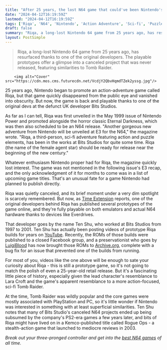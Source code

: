 ```yaml
---
title: "After 25 years, the lost N64 game that could've been Nintendo's answer to Tomb Raider has been preserved online"
date: "2024-04-12T16:19:59Z"
lastmod: "2024-04-12T16:19:59Z"
tags: ['Riqa', 'N64', 'Nintendo', 'Action Adventure', 'Sci-fi', 'Puzzle', 'Tomb Raider', 'Lara Croft', 'Prototype', 'Time Extension']
draft: false
summary: "Riqa, a long-lost Nintendo 64 game from 25 years ago, has resurfaced thanks to one of the original developers. The playable prototypes offer a glimpse into a canceled project that was never released, featuring similarities to Tomb Raider."
layout: PostSimple
---
```

> Riqa, a long-lost Nintendo 64 game from 25 years ago, has resurfaced thanks to one of the original developers. The playable prototypes offer a glimpse into a canceled project that was never released, featuring similarities to Tomb Raider.


        <img alt="Cover" src="https://cdn.mos.cms.futurecdn.net/VcdjY2QbvHqmdTZek2yssg.jpg"/>
        
25 years ago, Nintendo began to promote an action-adventure game called Riqa, but that game quickly disappeared from the public eye and vanished into obscurity. But now, the game is back and playable thanks to one of the original devs at the defunct UK developer Bits Studios.

As far as I can tell, Riqa was first unveiled in the May 1999 issue of Nintendo Power and promoted alongside the horror classic Eternal Darkness, which was then also scheduled to be an N64 release. "Another gorgeous new adventure from Nintendo will be unveiled at E3 for the N64," the magazine wrote. "Riqa, a third-person, sci-fi adventure featuring action and puzzle elements, has been in the works at Bits Studios for quite some time. Riqa (the name of the female agent star) should be ready for release near the beginning of the new century."

Whatever enthusiasm Nintendo proper had for Riqa, the magazine quickly lost interest. The game was not mentioned in the following issue's E3 recap, and the only acknowledgment of it for months to come was in a list of upcoming game titles. That's an unusual fate for a game Nintendo had planned to publish directly.

Riqa was quietly canceled, and its brief moment under a very dim spotlight is scarcely remembered. But now, as [Time Extension](https://www.timeextension.com/news/2024/04/prototype-builds-of-the-cancelled-n64-game-riqa-published-online) reports, one of the original developers behind Riqa has published several prototypes of the game online, and they're fully playable on both emulators and actual N64 hardware thanks to devices like Everdrives. 

That developer goes by the name Ten Shu, who worked at Bits Studios from 1997 to 2001. Ten Shu has actually been posting videos of prototype Riqa builds for years on [YouTube](https://www.youtube.com/watch?v=f1PsNbQ4Ghc). Recently, the ROMs of those builds were published to a closed Facebook group, and a preservationist who goes by [LuigiBlood](https://twitter.com/LuigiBlood/status/1777392245265604997) has now brought those ROMs to [Archive.org](https://archive.org/details/riqa-build-of-2000), complete with a bug fix for an issue that prevented one of the builds from running.

For most of you, videos like the one above will be enough to sate your curiosity about Riqa - this is still a prototype game, so it's not going to match the polish of even a 25-year-old retail release. But it's a fascinating little piece of history, especially given the lead character's resemblance to Lara Croft and the game's apparent resemblance to a more action-focused, sci-fi Tomb Raider.

At the time, Tomb Raider was wildly popular and the core games were mostly associated with PlayStation and PC, so it's little wonder if Nintendo was interested in something with at least superficial similarities. Ten Shu notes that many of Bits Studio's canceled N64 projects ended up being subsumed by the company's PS2-era games a few years later, and bits of Riqa might have lived on in a Kemco-published title called Rogue Ops - a stealth-action game that launched to mediocre reviews in 2003.

*Break out your three-pronged controller and get into the *[<em>best N64 games</em>](https://www.gamesradar.com/best-n64-games-all-time/)* of all time.* 
        